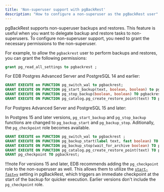 ```yaml
---
title: 'Non-superuser support with pgBackRest'
description: "How to configure a non-superuser as the pgBackRest user"
---
```


pgBackRest supports non-superuser backups and restores. This feature is useful when you want to delegate backup and restore tasks to non-superusers. To configure non-superuser support, you need to grant the necessary permissions to the non-superuser.

For example, to allow the `pgbackrest` user to perform backups and restores, you can grant the following permissions:

```sql
grant pg_read_all_settings to pgbackrest ;
```

For EDB Postgres Advanced Server and PostgreSQL 14 and earlier:

```sql
GRANT EXECUTE on FUNCTION pg_switch_wal to pgbackrest;
GRANT EXECUTE ON FUNCTION pg_start_backup(text, boolean, boolean) to pgbackrest;
GRANT EXECUTE ON FUNCTION pg_stop_backup(boolean, boolean) TO pgbackrest;
GRANT EXECUTE ON FUNCTION pg_catalog.pg_create_restore_point(text) TO pgbackrest;
```

For Postgres Advanced Server and PostgreSQL 15 and later:

In Postgres 15 and later versions, `pg_start_backup` and `pg_stop_backup` functions are changed to `pg_backup_start` and `pg_backup_stop`. Aditionally, the `pg_checkpoint` role becomes available.

```sql
GRANT EXECUTE on FUNCTION pg_switch_wal to pgbackrest ;
GRANT EXECUTE ON FUNCTION pg_backup_start(label text, fast boolean) TO pgbackrest;
GRANT EXECUTE ON FUNCTION pg_backup_stop(wait_for_archive boolean) TO pgbackrest;
GRANT EXECUTE ON FUNCTION pg_catalog.pg_create_restore_point(text) TO pgbackrest;
GRANT pg_checkpoint TO pgbackrest;
```

!!!note 
   For versions 15 and later, EDB recommends adding the `pg_checkpoint` role to the non-superuser as well. This allows them to utilize the [`start-fast=y`](/supported-open-source/pgbackrest/04-recommended_settings/#backup-fast-start) setting in pgBackRest, which triggers an immediate checkpoint at the start of the backup for quicker execution. Earlier versions don't include the `pg_checkpoint` role.
